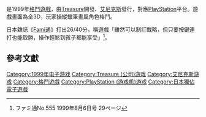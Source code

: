 {{NoteTA
| G1 = Games
| 1 = zh-cn:漫画少年大乱斗; zh-tw:塗鴉小子;
}}
{{Infobox VG
|title      = 塗鴉小子
|japanese   = ラクガキショータイム
|image      = 
|developer  = [[Treasure_(公司)|Treasure]]
|publisher  = [[艾尼克斯|艾尼克斯]]
|designer   = 
|programmer = 
|artist     = 
|composer   = 
|platforms  = [[PlayStation_(遊戲機)|PlayStation]]
|released   = {{vgrelease|JP|29 July 1999}}
|genre      = [[格鬥遊戲|格鬥]]
|modes      = [[單人電子遊戲|單人]]、[[多人電子遊戲|多人]]
}}

{{vgname|漫画少年大乱斗|ja=ラクガキショータイム|cn=漫画少年大乱斗|tw=塗鴉小子}}是1999年[[格鬥遊戲|格鬥遊戲]]，由[[Treasure_(公司)|Treasure]]開發、[[艾尼克斯|艾尼克斯]]發行，對應[[PlayStation_(遊戲機)|PlayStation]]平台。遊戲畫面為全3D，玩家操縱蠟筆畫風角色格鬥。

日本雜誌《[[Fami通|Fami通]]》打出26/40分，稱遊戲「雖然可以制訂戰略，但只要按鍵連打也能取勝，操作輕鬆到孩子都能享受」<ref name="Famitsu">ファミ通No.555 1999年8月6日号 29ページ</ref>。

== 參考文獻 ==

{{Reflist}}

{{DEFAULTSORT:Rakugaki Showtime}}
[[Category:1999年电子游戏|Category:1999年电子游戏]]
[[Category:Treasure_(公司)游戏|Category:Treasure (公司)游戏]]
[[Category:艾尼克斯游戏|Category:艾尼克斯游戏]]
[[Category:格鬥遊戲|Category:格鬥遊戲]]
[[Category:PlayStation_(游戏机)游戏|Category:PlayStation (游戏机)游戏]]
[[Category:日本獨佔電子遊戲|Category:日本獨佔電子遊戲]]

{{fighting-videogame-stub}}